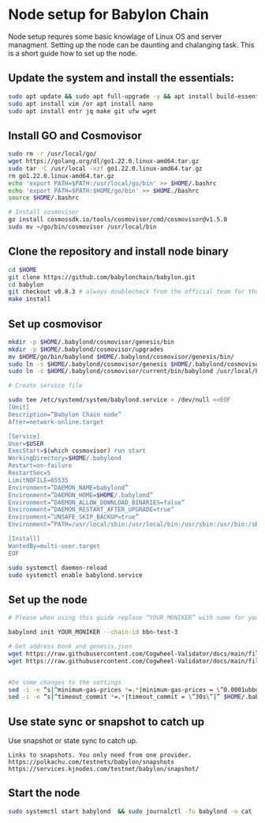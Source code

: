 # Node setup for Babylon Chain

Node setup requres some basic knowlage of Linux OS and server managment. Setting up the node
can be daunting and chalanging task. This is a short guide how to set up the node.

## Update the system and install the essentials:

```bash
sudo apt update && sudo apt full-upgrade -y && apt install build-essential 
sudo apt install vim /or apt install nano 
sudo apt install entr jq make git ufw wget 
```

## Install GO and Cosmovisor

```bash
sudo rm -r /usr/local/go/
wget https://golang.org/dl/go1.22.0.linux-amd64.tar.gz
sudo tar -C /usr/local -xzf go1.22.0.linux-amd64.tar.gz
rm go1.22.0.linux-amd64.tar.gz
echo 'export PATH=$PATH:/usr/local/go/bin' >> $HOME/.bashrc
echo 'export PATH=$PATH:$HOME/go/bin' >> $HOME./bashrc
source $HOME/.bashrc

# Install cosmovisor
go install cosmossdk.io/tools/cosmovisor/cmd/cosmovisor@v1.5.0
sudo mv ~/go/bin/cosmovisor /usr/local/bin
```

## Clone the repository and install node binary

```bash
cd $HOME 
git clone https://github.com/babylonchain/babylon.git
cd babylon 
git checkout v0.8.3 # always doublecheck from the official team for the right version
make install
```

## Set up cosmovisor

```bash 
mkdir -p $HOME/.babylond/cosmovisor/genesis/bin
mkdir -p $HOME/.babylond/cosmovisor/upgrades
mv $HOME/go/bin/babylond $HOME/.babylond/cosmovisor/genesis/bin/
sudo ln -s $HOME/.babylond/cosmovisor/genesis $HOME/.babylond/cosmovisor/current -f
sudo ln -s $HOME/.babylond/cosmovisor/current/bin/babylond /usr/local/bin/babylond -f

# Create service file

sudo tee /etc/systemd/system/babylond.service > /dev/null <<EOF
[Unit]
Description=”Babylon Chain node”
After=network-online.target

[Service]
User=$USER
ExecStart=$(which cosmovisor) run start
WorkingDirectory=$HOME/.babylond
Restart=on-failure 
RestartSec=5
LimitNOFILE=65535
Environment=”DAEMON_NAME=babylond”
Environment=”DAEMON_HOME=$HOME/.babylond”
Environment=”DAEMON_ALLOW_DOWNLOAD_BINARIES=false”
Environment=”DAEMON_RESTART_AFTER_UPGRADE=true”
Environment=”UNSAFE_SKIP_BACKUP=true”
Environment=”PATH=/usr/local/sbin:/usr/local/bin:/usr/sbin:/usr/bin:/sbin:/bin:/usr/games:/usr/local/games:/snap/bin:$HOME/.babylond/cosmovisor/current/bin”

[Install]
WantedBy=multi-user.target
EOF

sudo systemctl daemon-reload
sudo systemctl enable babylond.service
```

## Set up the node 

```bash
# Please when using this guide replace “YOUR_MONIKER” with name for your node.

babylond init YOUR_MONIKER --chain-id bbn-test-3

# Get address book and genesis.json
wget https://raw.githubusercontent.com/Cogwheel-Validator/docs/main/files/babylon-testnet/genesis.json -O $HOME/.babylond/config/genesis.json
wget https://raw.githubusercontent.com/Cogwheel-Validator/docs/main/files/babylon-testnet/addrbook.json -O $HOME/.babylond/config/addrbook.json


#Do some changes to the settings
sed -i -e “s|^minimum-gas-prices *=.*|minimum-gas-prices = \”0.0001ubbn\”|” $HOME/.babylond/config/app.toml
sed -i -e “s|^timeout_commit *=.*|timeout_commit = \”30s\”|” $HOME/.babylond/config/config.toml
```

## Use state sync or snapshot to catch up

Use snapshot or state sync to catch up.


```
Links to snapshots. You only need from one provider.
https://polkachu.com/testnets/babylon/snapshots
https://services.kjnodes.com/testnet/babylon/snapshot/
```

## Start the node

```bash
sudo systemctl start babylond  && sudo journalctl -fu babylond -o cat
```
